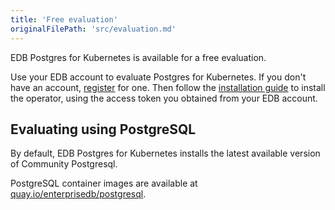 ```yaml
---
title: 'Free evaluation'
originalFilePath: 'src/evaluation.md'
---
```


EDB Postgres for Kubernetes is available for a free evaluation.

Use your EDB account to evaluate Postgres for Kubernetes. If you don't have an account, [register](https://www.enterprisedb.com/accounts/register) for one. Then follow the [installation guide](installation_upgrade.md) to install the operator, using the access token you obtained from your EDB account.

## Evaluating using PostgreSQL

By default, EDB Postgres for Kubernetes installs the latest available version of Community Postgresql.

PostgreSQL container images are available at [quay.io/enterprisedb/postgresql](https://quay.io/repository/enterprisedb/postgresql).

